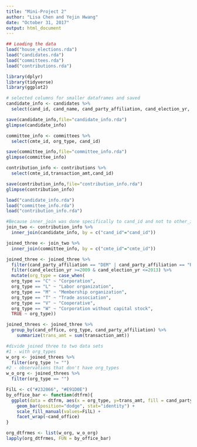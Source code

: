 ```yaml
---
title: "Mini-Project 2"
author: "Lisa Chen and Yejin Hwang"
date: "October 31, 2017"
output: html_document
---
```


```r
## Loading the data
load("house_elections.rda")
load("candidates.rda")
load("committees.rda")
load("contributions.rda")
```

```r
library(dplyr)
library(tidyverse)
library(ggplot2)
```

```r
# selected columns for smaller dataframes and saved
candidate_info <- candidates %>%
  select(cand_id, cand_name, cand_party_affiliation, cand_election_yr, cand_office)

save(candidate_info,file="candidate_info.rda")
glimpse(candidate_info)

committee_info <- committees %>%
  select(cmte_id, org_type, cand_id)

save(committee_info,file="committee_info.rda")
glimpse(committee_info)

contribution_info <- contributions %>%
  select(cmte_id,transaction_amt,cand_id)

save(contribution_info,file="contribution_info.rda")
glimpse(contribution_info)
```

```r
load("candidate_info.rda")
load("committee_info.rda")
load("contribution_info.rda")

#Because inner_join was done specifically to cand_id and not to other_id (FEC ID of the recipient committee or the supported or opposed candidate ID), the data is limited to candidates receiving money from the filing committee directly.
join_two <- contribution_info %>%
  inner_join(candidate_info, by = c("cand_id"="cand_id"))

joined_three <- join_two %>%
  inner_join(committee_info, by = c("cmte_id"="cmte_id"))

joined_three <- joined_three %>%
  filter(cand_party_affiliation == "DEM" | cand_party_affiliation == "REP") %>%
  filter(cand_election_yr >=2009 & cand_election_yr <=2013) %>%
  mutate(org_type = case_when(
  org_type == "C" ~ "Corporation",
  org_type == "L" ~ "Labor organization",
  org_type == "M" ~ "Membership organization",
  org_type == "T" ~ "Trade association",
  org_type == "V" ~ "Cooperative",
  org_type == "W" ~ "Corporation without capital stock",
  TRUE ~ org_type))
```

```r
joined_threes <- joined_three %>%
  group_by(cand_office, org_type, cand_party_affiliation) %>%
    summarize(trans_amt = sum(transaction_amt))

#divide joined three to two data sets
#1 - with org_types
w_org <- joined_threes %>%
  filter(org_type != "") 
#2 - observations that don't have org_types
w_o_org <- joined_threes %>%
  filter(org_type == "")

```

```r
FilL <- c("#232066", "#E91D0E")
by_office_bar <- function(dtfrm){
  ggplot(data = dtfrm, aes(x = org_type, y=trans_amt, fill = cand_party_affiliation)) +
    geom_bar(position="dodge", stat="identity") +
    scale_fill_manual(values=FilL) +
    facet_wrap(~cand_office)
}

org_dtfrmes <- list(w_org, w_o_org)
lapply(org_dtfrmes, FUN = by_office_bar)

```




